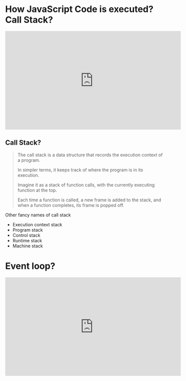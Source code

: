 # How JavaScript Code is executed? Call Stack?

<iframe
  width="560"
  height="315"
  src="https://www.youtube.com/embed/iLWTnMzWtj4?si=NveSASWp9fpTbgvl"
  title="YouTube video player"
  frameborder="0"
  allow="accelerometer; autoplay; clipboard-write; encrypted-media; gyroscope; picture-in-picture; web-share"
  allowfullscreen
></iframe>

## Call Stack?

> The call stack is a data structure that records the execution context of a program.
>
> In simpler terms, it keeps track of where the program is in its execution.
>
> Imagine it as a stack of function calls, with the currently executing function at the top.
>
> Each time a function is called, a new frame is added to the stack, and when a function completes, its frame is popped off.

Other fancy names of call stack

- Execution context stack
- Program stack
- Control stack
- Runtime stack
- Machine stack

# Event loop?

<iframe
  width="560"
  height="315"
  src="https://www.youtube.com/embed/8aGhZQkoFbQ?si=i03zi2wx5K4eesTV&amp;start=765"
  title="YouTube video player"
  frameborder="0"
  allow="accelerometer; autoplay; clipboard-write; encrypted-media; gyroscope; picture-in-picture; web-share"
  allowfullscreen
></iframe>
